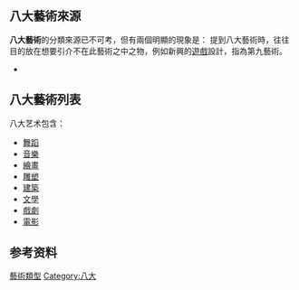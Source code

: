 {{Unreferenced|time=2013-02-21T14:21:53+00:00 }}
==八大藝術來源==
'''八大藝術'''的分類來源已不可考，但有兩個明顯的現象是：
提到八大藝術時，往往目的放在想要引介不在此藝術之中之物，例如新興的[[電子遊戲|遊戲]]設計，{{who|有人}}指為第九藝術。
*{{来源请求|會提到八大藝術的理論，是因為攝影的發明對以後的各項科學、藝術、媒體及商業行為有巨大的貢獻，也改變了人類以往的視覺經驗，並進而衍生電影的發明，故變成第八藝術。}}

==八大藝術列表==
八大艺术包含：
*[[舞蹈|舞蹈]]
*[[音樂|音樂]]
*[[繪畫|繪畫]]
*[[雕塑|雕塑]]
*[[建築|建築]]
*[[文學|文學]]
*[[戲劇|戲劇]]
*[[電影|電影]]

==参考资料==
<references/>

[[Category:藝術類型|]]
[[Category:八大|Category:八大]]
